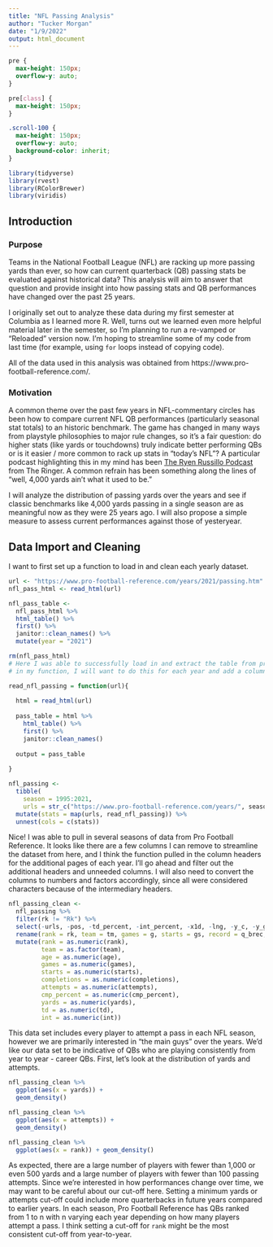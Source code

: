 ```yaml
---
title: "NFL Passing Analysis"
author: "Tucker Morgan"
date: "1/9/2022"
output: html_document
---
```


```css
pre {
  max-height: 150px;
  overflow-y: auto;
}

pre[class] {
  max-height: 150px;
}

.scroll-100 {
  max-height: 150px;
  overflow-y: auto;
  background-color: inherit;
}
```

```r
library(tidyverse)
library(rvest)
library(RColorBrewer)
library(viridis)
```

## Introduction

### Purpose

Teams in the National Football League (NFL) are racking up more passing yards than ever, so how can current quarterback (QB) passing stats be evaluated against historical data? This analysis will aim to answer that question and provide insight into how passing stats and QB performances have changed over the past 25 years.

I originally set out to analyze these data during my first semester at Columbia as I learned more R. Well, turns out we learned even more helpful material later in the semester, so I'm planning to run a re-vamped or "Reloaded" version now. I'm hoping to streamline some of my code from last time (for example, using `for` loops instead of copying code).

All of the data used in this analysis was obtained from https://www.pro-football-reference.com/.

### Motivation

A common theme over the past few years in NFL-commentary circles has been how to compare current NFL QB performances (particularly seasonal stat totals) to an historic benchmark. The game has changed in many ways from playstyle philosophies to major rule changes, so it's a fair question: do higher stats (like yards or touchdowns) truly indicate better performing QBs or is it easier / more common to rack up stats in "today's NFL"? A particular podcast highlighting this in my mind has been [The Ryen Russillo Podcast](https://www.theringer.com/ryen-russillo-podcast) from The Ringer. A common refrain has been something along the lines of "well, 4,000 yards ain't what it used to be."

I will analyze the distribution of passing yards over the years and see if classic benchmarks like 4,000 yards passing in a single season are as meaningful now as they were 25 years ago. I will also propose a simple measure to assess current performances against those of yesteryear.

## Data Import and Cleaning

I want to first set up a function to load in and clean each yearly dataset.

```r
url <- "https://www.pro-football-reference.com/years/2021/passing.htm"
nfl_pass_html <- read_html(url)

nfl_pass_table <-
  nfl_pass_html %>%
  html_table() %>%
  first() %>% 
  janitor::clean_names() %>% 
  mutate(year = "2021")

rm(nfl_pass_html)
# Here I was able to successfully load in and extract the table from pro-football-reference;
# in my function, I will want to do this for each year and add a column for year. I think this can be incorporated into the function
```

```r
read_nfl_passing = function(url){
  
  html = read_html(url)
  
  pass_table = html %>% 
    html_table() %>% 
    first() %>% 
    janitor::clean_names()
  
  output = pass_table
  
}
```

```r
nfl_passing <- 
  tibble(
    season = 1995:2021,
    urls = str_c("https://www.pro-football-reference.com/years/", season, "/passing.htm")) %>% 
  mutate(stats = map(urls, read_nfl_passing)) %>% 
  unnest(cols = c(stats))
```

Nice! I was able to pull in several seasons of data from Pro Football Reference. It looks like there are a few columns I can remove to streamline the dataset from here, and I think the function pulled in the column headers for the additional pages of each year. I'll go ahead and filter out the additional headers and unneeded columns. I will also need to convert the columns to numbers and factors accordingly, since all were considered characters because of the intermediary headers.

```r
nfl_passing_clean <- 
  nfl_passing %>% 
  filter(rk != "Rk") %>% 
  select(-urls, -pos, -td_percent, -int_percent, -x1d, -lng, -y_c, -y_g, -rate, -sk, -yds_2, -sk_percent, -ny_a, -any_a, -x4qc, -gwd, -qbr) %>% 
  rename(rank = rk, team = tm, games = g, starts = gs, record = q_brec, completions = cmp, attempts = att, yards = yds) %>% 
  mutate(rank = as.numeric(rank),
         team = as.factor(team),
         age = as.numeric(age),
         games = as.numeric(games),
         starts = as.numeric(starts),
         completions = as.numeric(completions),
         attempts = as.numeric(attempts),
         cmp_percent = as.numeric(cmp_percent),
         yards = as.numeric(yards),
         td = as.numeric(td),
         int = as.numeric(int))
```

This data set includes every player to attempt a pass in each NFL season, however we are primarily interested in "the main guys" over the years. We'd like our data set to be indicative of QBs who are playing consistently from year to year - career QBs. First, let's look at the distribution of yards and attempts.

```r
nfl_passing_clean %>% 
  ggplot(aes(x = yards)) +
  geom_density()

nfl_passing_clean %>% 
  ggplot(aes(x = attempts)) +
  geom_density()

nfl_passing_clean %>% 
  ggplot(aes(x = rank)) + geom_density()
```

As expected, there are a large number of players with fewer than 1,000 or even 500 yards and a large number of players with fewer than 100 passing attempts. Since we're interested in how performances change over time, we may want to be careful about our cut-off here. Setting a minimum yards or attempts cut-off could include more quarterbacks in future years compared to earlier years. In each season, Pro Football Reference has QBs ranked from 1 to n with n varying each year depending on how many players attempt a pass. I think setting a cut-off for `rank` might be the most consistent cut-off from year-to-year.
